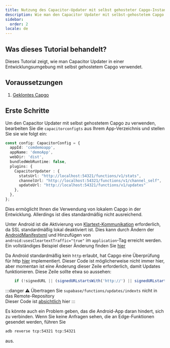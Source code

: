 ```yaml
---
title: Nutzung des Capacitor-Updater mit selbst gehosteter Capgo-Instanz
description: Wie man den Capacitor Updater mit selbst-gehostetem Capgo verwendet
sidebar:
  order: 2
locale: de
---
```


## Was dieses Tutorial behandelt?

Dieses Tutorial zeigt, wie man Capacitor Updater in einer Entwicklungsumgebung mit selbst gehostetem Capgo verwendet.

## Voraussetzungen

1. [Geklontes Capgo](https://githubcom/Cap-go/capgo/)

## Erste Schritte

Um den Capacitor Updater mit selbst gehostetem Capgo zu verwenden, bearbeiten Sie die `capacitorconfigts` aus Ihrem App-Verzeichnis und stellen Sie sie wie folgt ein:

```ts
const config: CapacitorConfig = {
  appId: 'comdemoapp',
  appName: 'demoApp',
  webDir: 'dist',
  bundledWebRuntime: false,
  plugins: {
    CapacitorUpdater : {
      statsUrl: "http://localhost:54321/functions/v1/stats",
      channelUrl: "http://localhost:54321/functions/v1/channel_self",
      updateUrl: "http://localhost:54321/functions/v1/updates"
    },
  },
};
```

Dies ermöglicht Ihnen die Verwendung von lokalem Capgo in der Entwicklung. Allerdings ist dies standardmäßig nicht ausreichend.

Unter Android ist die Aktivierung von [Klartext-Kommunikation](https://developerandroidcom/topic/security/risks/cleartext/) erforderlich, da SSL standardmäßig lokal deaktiviert ist.
Dies kann durch Ändern der [AndroidManifestxml](https://githubcom/Cap-go/capacitor-updater/blob/main/android/src/main/AndroidManifestxml/) und Hinzufügen von `android:usesCleartextTraffic="true"` im `application`-Tag erreicht werden.
Ein vollständiges Beispiel dieser Änderung finden Sie [hier](https://gistgithubcom/WcaleNieWolny/061a015acdebe35eaf3afd7030797701/)

Da Android standardmäßig kein `http` erlaubt, hat Capgo eine Überprüfung für http [hier](https://githubcom/Cap-go/capgo/blob/4cce6c0707d745faa2afbab643e636bad927c602/supabase/functions/updates/indexts/#L396) implementiert.
Dieser Code ist möglicherweise nicht immer hier, aber momentan ist eine Änderung dieser Zeile erforderlich, damit Updates funktionieren.
Diese Zeile sollte etwa so aussehen:
```ts
    if (!signedURL || (signedURLstartsWith('http://') || signedURLstartsWith('https://'))) {
```

:::danger
⚠️ Übertragen Sie `supabase/functions/updates/indexts` nicht in das Remote-Repository\
Dieser Code ist [absichtlich](https://githubcom/Cap-go/capacitor-updater/issues/37/#issuecomment-1684916354) hier
:::

Es könnte auch ein Problem geben, das die Android-App daran hindert, sich zu verbinden. Wenn Sie keine Anfragen sehen, die an Edge-Funktionen gesendet werden, führen Sie
```bash
adb reverse tcp:54321 tcp:54321
```
aus.
